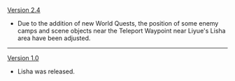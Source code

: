 {{Change History/Header}}
[[Version 2.4]]
* Due to the addition of new World Quests, the position of some enemy camps and scene objects near the Teleport Waypoint near Liyue's Lisha area have been adjusted.
----
[[Version 1.0]]
* Lisha was released.